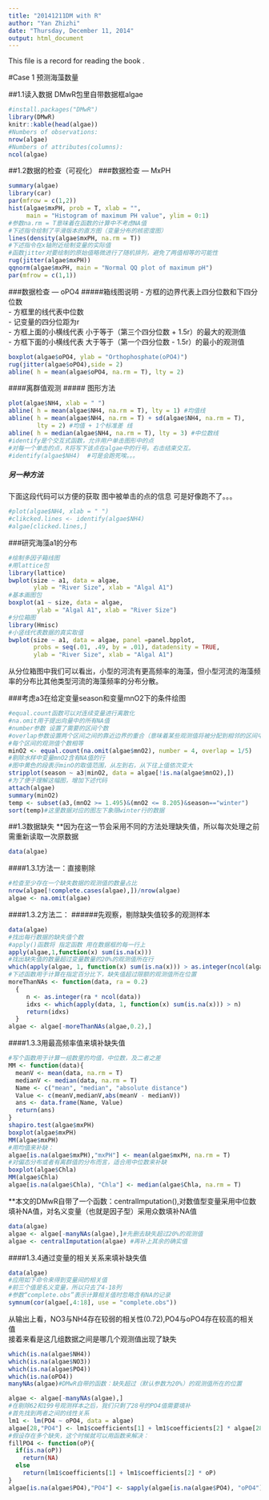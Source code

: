 ```yaml
---
title: "20141211DM with R"
author: "Yan Zhizhi"
date: "Thursday, December 11, 2014"
output: html_document
---
```


This file is a record for reading the book **<Data Mining with R>**.

#Case 1 预测海藻数量

##1.1读入数据
DMwR包里自带数据框algae
```r
#install.packages("DMwR")
library(DMwR)
knitr::kable(head(algae))
#Numbers of observations:
nrow(algae)
#Numbers of attributes(columns):
ncol(algae)
```

##1.2数据的检查（可视化）
###数据检查 --- MxPH
```r
summary(algae)
library(car)
par(mfrow = c(1,2))
hist(algae$mxPH, prob = T, xlab = "",
     main = "Histogram of maximum PH value", ylim = 0:1)
#参数na.rm = T意味着在函数的计算中不考虑NA值
#下述指令绘制了平滑版本的直方图（变量分布的核密度图）
lines(density(algae$mxPH, na.rm = T))
#下述指令在x轴附近绘制变量的实际值
#函数jitter对要绘制的原始值略微进行了随机排列，避免了两值相等的可能性
rug(jitter(algae$mxPH))
qqnorm(algae$mxPH, main = "Normal QQ plot of maximum pH")
par(mfrow = c(1,1))
```

###数据检查 --- oPO4
#####箱线图说明
- 方框的边界代表上四分位数和下四分位数    
- 方框里的线代表中位数    
- 记变量的四分位距为r    
- 方框上面的小横线代表 小于等于（第三个四分位数 + 1.5r）的最大的观测值   
- 方框下面的小横线代表 大于等于（第一个四分位数 - 1.5r）的最小的观测值
```r
boxplot(algae$oPO4, ylab = "Orthophosphate(oPO4)")
rug(jitter(algae$oPO4),side = 2)
abline( h = mean(algae$oPO4, na.rm = T), lty = 2)
```

####离群值观测
##### 图形方法
```r
plot(algae$NH4, xlab = " ")
abline( h = mean(algae$NH4, na.rm = T), lty = 1) #均值线
abline( h = mean(algae$NH4, na.rm = T) + sd(algae$NH4, na.rm = T), 
        lty = 2) #均值 + 1个标准差 线
abline( h = median(algae$NH4, na.rm = T), lty = 3) #中位数线
#identify是个交互式函数，允许用户单击图形中的点
#对每一个单击的点，R将写下该点在algae中的行号。右击结束交互。
#identify(algae$NH4)  #可是会跑死唉。。。
```
##### 另一种方法
下面这段代码可以方便的获取 图中被单击的点的信息
可是好像跑不了。。。
```r
#plot(algae$NH4, xlab = " ")
#clikcked.lines <- identify(algae$NH4)
#algae[clicked.lines,]
```

###研究海藻a1的分布
```r
#绘制多因子箱线图
#用lattice包
library(lattice)
bwplot(size ~ a1, data = algae, 
       ylab = "River Size", xlab = "Algal A1")
#基本画图包
boxplot(a1 ~ size, data = algae, 
        ylab = "Algal A1", xlab = "River Size")
#分位箱图
library(Hmisc)
#小竖线代表数据的真实取值
bwplot(size ~ a1, data = algae, panel =panel.bpplot,
       probs = seq(.01, .49, by = .01), datadensity = TRUE,
       ylab = "River Size", xlab = "Algal A1")
```
从分位箱图中我们可以看出，小型的河流有更高频率的海藻，但小型河流的海藻频率的分布比其他类型河流的海藻频率的分布分散。  

###考虑a3在给定变量season和变量mnO2下的条件绘图
```r
#equal.count函数可以对连续变量进行离散化
#na.omit用于提出向量中的所有NA值
#number参数 设置了需要的区间个数
#overlap参数设置两个区间之间的靠近边界的重合（意味着某些观测值将被分配到相邻的区间中）
#每个区间的观测值个数相等
minO2 <- equal.count(na.omit(algae$mnO2), number = 4, overlap = 1/5)
#剔除水样中变量mnO2含有NA值的行
#图中黄色的段表示minO的取值范围，从左到右，从下往上值依次变大
stripplot(season ~ a3|minO2, data = algae[!is.na(algae$mnO2),])
#为了便于理解这幅图，增加下述代码
attach(algae)
summary(minO2)
temp <- subset(a3,(mnO2 >= 1.495)&(mnO2 <= 8.205)&season=="winter")
sort(temp)#这里数据对应的图左下象限winter行的数据
```

##1.3数据缺失
**因为在这一节会采用不同的方法处理缺失值，所以每次处理之前需重新读取一次原数据
```r
data(algae)
```
####1.3.1方法一：直接剔除
```r
#检查至少存在一个缺失数据的观测值的数量占比
nrow(algae[!complete.cases(algae),])/nrow(algae)
algae <- na.omit(algae)
```
####1.3.2方法二：
######先观察，剔除缺失值较多的观测样本
```r
data(algae)
#找出每行数据的缺失值个数
#apply()函数将 指定函数 用在数据框的每一行上
apply(algae,1,function(x) sum(is.na(x)))
#找出缺失值的数量超过变量数量的20%的观测值所在行
which(apply(algae, 1, function(x) sum(is.na(x))) > as.integer(ncol(algae) * 0.2))
#下述函数用于计算在指定百分比下，缺失值超过限额的观测值所在位置
moreThanNAs <- function(data, ra = 0.2)
  {
     n <- as.integer(ra * ncol(data))
     idxs <- which(apply(data, 1, function(x) sum(is.na(x))) > n)
     return(idxs)
  }
algae <- algae[-moreThanNAs(algae,0.2),]
```

####1.3.3用最高频率值来填补缺失值
```r
#写个函数用于计算一组数里的均值，中位数，及二者之差
MM <- function(data){
  meanV <- mean(data, na.rm = T)
  medianV <- median(data, na.rm = T)
  Name <- c("mean", "median", "absolute distance")
  Value <- c(meanV,medianV,abs(meanV - medianV))
  ans <- data.frame(Name, Value)
  return(ans)
}
shapiro.test(algae$mxPH)
boxplot(algae$mxPH)
MM(algae$mxPH)
#用均值来补缺：
algae[is.na(algae$mxPH),"mxPH"] <- mean(algae$mxPH, na.rm = T)
#对偏态分布或者有离群值的分布而言，适合用中位数来补缺
boxplot(algae$Chla)
MM(algae$Chla)
algae[is.na(algae$Chla), "Chla"] <- median(algae$Chla, na.rm = T)
```
**本文的DMwR自带了一个函数：centralImputation(),对数值型变量采用中位数填补NA值，对名义变量（也就是因子型）采用众数填补NA值
```r
data(algae)
algae <- algae[-manyNAs(algae),]#先删去缺失超过20%的观测值
algae <- centralImputation(algae) #再补上其余的确实值
```

####1.3.4通过变量的相关关系来填补缺失值
```r
data(algae)
#应用如下命令来得到变量间的相关值
#前三个值是名义变量，所以只去了4-18列
#参数“complete.obs”表示计算相关值时忽略含有NA的记录
symnum(cor(algae[,4:18], use = "complete.obs"))
```
从输出上看，NO3与NH4存在较弱的相关性(0.72),PO4与oPO4存在较高的相关值   
接着来看是这几组数据之间是哪几个观测值出现了缺失   
```r
which(is.na(algae$NH4))
which(is.na(algae$NO3))
which(is.na(algae$PO4))
which(is.na(oPO4))
manyNAs(algae)#DMwR自带的函数：缺失超过（默认参数为20%）的观测值所在的位置
```

```r
algae <- algae[-manyNAs(algae),]
#在剔除62和199号观测样本之后，我们只剩了28号的PO4值需要填补
#首先找到两者之间的线性关系
lm1 <- lm(PO4 ~ oPO4, data = algae)
algae[28,"PO4"] <- lm1$coefficients[1] + lm1$coefficients[2] * algae[28,"oPO4"] 
#假设存在多个缺失，这个时候就可以用函数来解决：
fillPO4 <- function(oP){
  if(is.na(oP))
    return(NA)
  else
    return(lm1$coefficients[1] + lm1$coefficients[2] * oP)
}
algae[is.na(algae$PO4),"PO4"] <- sapply(algae[is.na(algae$PO4), "oPO4"], fillPO4)
```








